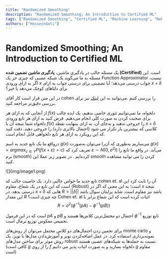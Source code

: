 ```yaml
---
title: "Randomized Smoothing"
description: "Randomized Smoothing; An Introduction to Certified ML"
tags: ["Randomized Smoothing", "Certified ML", "Machine Learning", "Robustness"]
authors: ["HosseinGoli"]
---
```


# Randomized Smoothing; An Introduction to Certified ML

یک مسئله جالب در یادگیری ماشین، **یادگیری ماشین تضمین شده (Certified)** است. این مسئله به ما می‌گوید یک شبکه عصبی که چیزی جز یک Function Approximator نیست، اگر به ازای ورودی $x$ جواب درستی می‌دهد؛ آیا تضمینی برای درستی جواب به ازای $x+\delta$ برای دلتاهای کوچک می‌دهد یا خیر؟ 

در این متن قرار است کار آقای cohen را بررسی کنیم .می‌توانید به این [لینک](https://arxiv.org/abs/1902.02918) نیز برای بررسی دقیق‌تر مراجعه کنید.

از آنجایی که به ازای هر‌ $f(x)$ دلخواه، ما نمی‌توانیم تئوری خاصی بدهیم، یک ایده جالب برای صحبت کردن به صورت کلی انجام می‌دهیم. فرض کنید به ازای هر تابع ورودی دلخواه شما نتیجه آن یا  $f(x)$ را خروجی ندهید و به‌جای آن، به ازای بینهایت نقطه $x+\delta$ کلاسی که بیشترین بار تکرار می شود (احتمال بالاتری دارد) را خروجی دهید. دقت کنید که این رویکرد به ازای هر تابع دلخواهی قابل انجام است.

درواقع ما یک تابع جدید به اسم $g(x)$ می‌سازیم به‌طوری که آن‌را می‌توان به‌صورت  $g(x)=argmax_{c\in Y} P(f(x+\varepsilon)=c)$ تعریف کرد که  $\varepsilon \sim N(0,\sigma^2I)$ می‌آید. در واقع ما تابع را نرم (smooth) کرده‌ایم . در تصویر زیر عملا این smooth کردن را می توانید مشاهده کنید.  

<div style={{textAlign: 'center'}}>
    <div style={{}}>![](img/image1.png)</div>
</div>


تابع جدید ما خواص جالبی دارد. یک خاصیت جالب که cohen et. al آن را ثابت کرد این است که این تابع در یک شعاع، مقاوم (Robust) است؛ به این معنی که اگر در $x$ نتیجه درستی بدهد، در $x+\delta$ هایی که $R>||\delta||$ باشد نیز مقاوم است. شاید برایتان سوال باشد این مقدار $R$ چه چیزی است؟ Cohen et. al اثبات کرده است که این شعاع برابر با   
$$
R=\sigma^2(\phi^{-1}(pA)-\phi^{-1}(pB))
$$

است که در این فرمول $pA$ و $pB$ احتمال دو محتمل‌ترین کلاس‌ها هستند و $\phi^{-1}$ تابع توزیع تجمیعی معکوس توزیع نرمال است. 

برای تخمین زدن احتمال‌های دو کلاس محتمل می‌توان از روش‌های monte carlo و نمونه‌برداری استفاده کرد. در عمل اضافه‌کردن نویز و آموزش‌دادن مدل‌ها با نویز، یک روش موثر برای ساختن مدل‌های robust نسبت به حمله‌ها به شبکه‌های عصبی هستند. (کافی است $g$ را از روی $f$ دلخواه بسازید و به صورت اثبات پذیر می دانیم $g$ مقاوم است)
